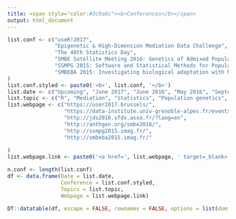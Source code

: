 ```yaml
---
title: <span style="color:#3c9abc"><b>Conferences</b></span>
output: html_document
---
```


```r
list.conf <- c("useR!2017", 
               "Epigenetic & High-Dimension Mediation Data Challenge",
               "The 48th Statistics Day",
               "SMBE Satellite Meeting 2016: Genetics of Admixed Populations",
               "SSMPG 2015: Software and Statistical Methods for Population Genetics",
               "SMBEBA 2015: Investigating biological adaptation with NGS: data and models"
)
list.conf.styled <- paste0('<b>', list.conf, '</b>')
list.date <- c("Upcoming", "June 2017", "June 2016", "May 2016", "September 2015", "May 2015")
list.topic <- c("R", "Mediation", "Statistics", "Population genetics", "Population genetics", "Population genetics")
list.webpage <- c("https://user2017.brussels/",
                  "https://data-institute.univ-grenoble-alpes.fr/events/epigenetic-high-dimension-mediation-data-challenge-710076.htm?RH=10277933037836520",
                  "http://jds2016.sfds.asso.fr/?lang=en",
                  "http://anthgen.org/smbe2016/",
                  "http://ssmpg2015.imag.fr/",
                  "http://smbeba2015.imag.fr/"
                  
)
list.webpage.link <- paste0('<a href=', list.webpage, ' target=_blank>', list.webpage, '</a>')

n.conf <- length(list.conf)
df <- data.frame(Date = list.date,
                 Conference = list.conf.styled,
                 Topics = list.topic,
                 Webpage = list.webpage.link)

DT::datatable(df, escape = FALSE, rownames = FALSE, options = list(dom = 't'))
```

